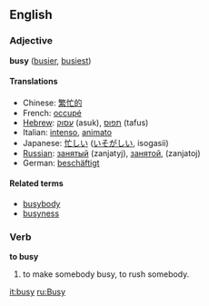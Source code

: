 ==English==
===Adjective===
'''busy''' ([[busier]], [[busiest]])

====Translations====
*Chinese: [[繁忙的]]
*French: [[occupé]]
*[[Hebrew]]: [[עסוק]] (asuk), [[תפוס]] (tafus)
*Italian: [[intenso]], [[animato]]
*Japanese: [[忙しい]] ([[いそがしい]], isogasii)
*[[Russian]]: [[занятый]] (zanjatyj), [[занятой]], (zanjatoj)
*German: [[beschäftigt]]

====Related terms====
*[[busybody]]
*[[busyness]]

===Verb===
'''to busy'''

# to make somebody busy, to rush somebody.

[[it:busy]]
[[ru:Busy]]